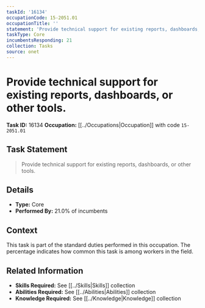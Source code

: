 ```yaml
---
taskId: '16134'
occupationCode: 15-2051.01
occupationTitle: ''
statement: 'Provide technical support for existing reports, dashboards, or other tools.'
taskType: Core
incumbentsResponding: 21
collection: Tasks
source: onet
---
```

# Provide technical support for existing reports, dashboards, or other tools.

**Task ID:** 16134
**Occupation:** [[../Occupations|Occupation]] with code `15-2051.01`

## Task Statement

> Provide technical support for existing reports, dashboards, or other tools.

## Details

- **Type:** Core
- **Performed By:** 21.0% of incumbents

## Context

This task is part of the standard duties performed in this occupation. The percentage indicates how common this task is among workers in the field.

## Related Information

- **Skills Required:** See [[../Skills|Skills]] collection
- **Abilities Required:** See [[../Abilities|Abilities]] collection
- **Knowledge Required:** See [[../Knowledge|Knowledge]] collection
